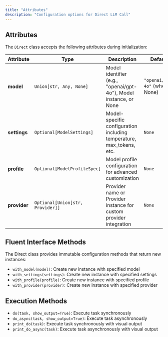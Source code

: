 ```yaml
---
title: "Attributes"
description: "Configuration options for Direct LLM Call"
---
```


## Attributes

The `Direct` class accepts the following attributes during initialization:

| Attribute | Type | Description | Default |
|-----------|------|-------------|---------|
| **model** | `Union[str, Any, None]` | Model identifier (e.g., "openai/gpt-4o"), Model instance, or None | `"openai/gpt-4o"` (when None) |
| **settings** | `Optional[ModelSettings]` | Model-specific configuration including temperature, max_tokens, etc. | `None` |
| **profile** | `Optional[ModelProfileSpec]` | Model profile configuration for advanced customization | `None` |
| **provider** | `Optional[Union[str, Provider]]` | Provider name or Provider instance for custom provider integration | `None` |

## Fluent Interface Methods

The Direct class provides immutable configuration methods that return new instances:

- `with_model(model)`: Create new instance with specified model
- `with_settings(settings)`: Create new instance with specified settings
- `with_profile(profile)`: Create new instance with specified profile
- `with_provider(provider)`: Create new instance with specified provider

## Execution Methods

- `do(task, show_output=True)`: Execute task synchronously
- `do_async(task, show_output=True)`: Execute task asynchronously
- `print_do(task)`: Execute task synchronously with visual output
- `print_do_async(task)`: Execute task asynchronously with visual output

